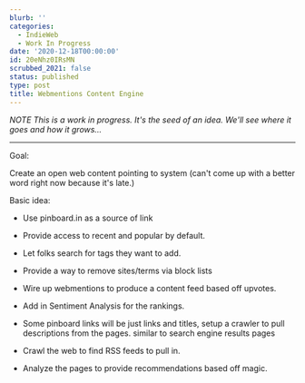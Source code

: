 ```yaml
---
blurb: ''
categories:
  - IndieWeb
  - Work In Progress
date: '2020-12-18T00:00:00'
id: 20eNhz0IRsMN
scrubbed_2021: false
status: published
type: post
title: Webmentions Content Engine
---
```


_NOTE This is a work in progress. It's the seed of an idea. We'll see where it goes and how it grows..._

---


Goal:

Create an open web content pointing to system (can't come up with a better word right now because it's late.)


Basic idea:

- Use pinboard.in as a source of link

- Provide access to recent and popular by default. 

- Let folks search for tags they want to add. 

- Provide a way to remove sites/terms via block lists

- Wire up webmentions to produce a content feed based off upvotes. 

- Add in Sentiment Analysis for the rankings.

- Some pinboard links will be just links and titles, setup a crawler to pull descriptions from the pages. similar to search engine results pages

- Crawl the web to find RSS feeds to pull in. 

- Analyze the pages to provide recommendations based off magic.
